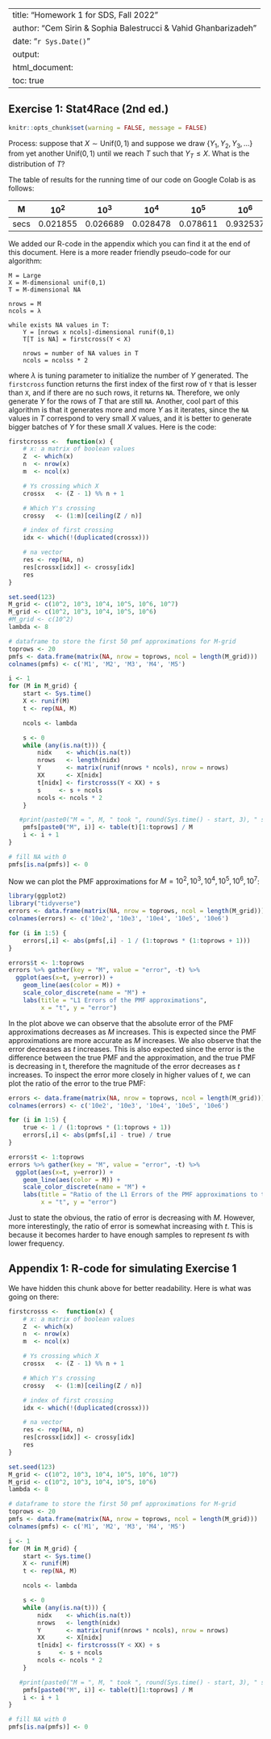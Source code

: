 
---
title: "Homework 1 for SDS, Fall 2022"
author: "Cem Sirin & Sophia Balestrucci & Vahid Ghanbarizadeh"
date: "`r Sys.Date()`"
output:
  html_document:
    toc: true
---

## Exercise 1: Stat4Race (2nd ed.)
```r
knitr::opts_chunk$set(warning = FALSE, message = FALSE) 
```

Process: suppose that $X \sim \text{Unif}(0,1)$ and suppose we draw $\{Y_1, Y_2, Y_3, \ldots\}$ from yet another $\text{Unif}(0,1)$ until we reach $T$ such that $Y_T \leq X$. What is the distribution of $T$?

The table of results for the running time of our code on Google Colab is as follows:

| M  | $10^2$ | $10^3$ | $10^4$ | $10^5$ | $10^6$ | $10^7$ |
|----|--------|--------|--------|--------|--------|--------|
|secs|0.021855|0.026689|0.028478|0.078611|0.932537|10.64803|


We added our R-code in the appendix which you can find it at the end of this document. Here is a more reader friendly pseudo-code for our algorithm:

    M = Large
    X = M-dimensional unif(0,1)
    T = M-dimensional NA

    nrows = M
    ncols = λ
    
    while exists NA values in T:
        Y = [nrows x ncols]-dimensional runif(0,1)
        T[T is NA] = firstcross(Y < X)

        nrows = number of NA values in T
        ncols = ncolss * 2

where $\lambda$ is tuning parameter to initialize the number of $Y$ generated. The `firstcross` function returns the first index of the first row of `Y` that is lesser than `X`, and if there are no such rows, it returns `NA`. Therefore, we only generate $Y$ for the rows of $T$ that are still `NA`. Another, cool part of this algorithm is that it generates more and more $Y$ as it iterates, since the `NA` values in $T$ correspond to very small $X$ values, and it is better to generate bigger batches of $Y$ for these small $X$ values. Here is the code:

```r
firstcrosss <-  function(x) {
    # x: a matrix of boolean values
    Z  <- which(x)
    n  <- nrow(x)
    m  <- ncol(x)

    # Ys crossing which X
    crossx   <- (Z - 1) %% n + 1

    # Which Y's crossing
    crossy   <- (1:m)[ceiling(Z / n)]

    # index of first crossing
    idx <- which(!(duplicated(crossx)))

    # na vector
    res <- rep(NA, n)
    res[crossx[idx]] <- crossy[idx]
    res
}

set.seed(123)
M_grid <- c(10^2, 10^3, 10^4, 10^5, 10^6, 10^7)
M_grid <- c(10^2, 10^3, 10^4, 10^5, 10^6)
#M_grid <- c(10^2)
lambda <- 8

# dataframe to store the first 50 pmf approximations for M-grid
toprows <- 20
pmfs <- data.frame(matrix(NA, nrow = toprows, ncol = length(M_grid)))
colnames(pmfs) <- c('M1', 'M2', 'M3', 'M4', 'M5')

i <- 1
for (M in M_grid) {
    start <- Sys.time()
    X <- runif(M)
    t <- rep(NA, M)

    ncols <- lambda

    s <- 0
    while (any(is.na(t))) {
        nidx    <- which(is.na(t))
        nrows   <- length(nidx)
        Y       <- matrix(runif(nrows * ncols), nrow = nrows)
        XX      <- X[nidx]
        t[nidx] <- firstcrosss(Y < XX) + s
        s     <- s + ncols
        ncols <- ncols * 2
    }

   #print(paste0("M = ", M, " took ", round(Sys.time() - start, 3), " seconds"))
    pmfs[paste0("M", i)] <- table(t)[1:toprows] / M
    i <- i + 1
}

# fill NA with 0
pmfs[is.na(pmfs)] <- 0
```

Now we can plot the PMF approximations for $M = 10^2, 10^3, 10^4, 10^5, 10^6, 10^7$:

```r
library(ggplot2)
library("tidyverse")
errors <- data.frame(matrix(NA, nrow = toprows, ncol = length(M_grid)))
colnames(errors) <- c('10e2', '10e3', '10e4', '10e5', '10e6')

for (i in 1:5) {
    errors[,i] <- abs(pmfs[,i] - 1 / (1:toprows * (1:toprows + 1)))
}

errors$t <- 1:toprows
errors %>% gather(key = "M", value = "error", -t) %>% 
  ggplot(aes(x=t, y=error)) + 
    geom_line(aes(color = M)) + 
    scale_color_discrete(name = "M") +
    labs(title = "L1 Errors of the PMF approximations",
         x = "t", y = "error")
```

In the plot above we can observe that the absolute error of the PMF approximations decreases as $M$ increases. This is expected since the PMF approximations are more accurate as $M$ increases. We also observe that the error decreases as $t$ increases. This is also expected since the error is the difference between the true PMF and the approximation, and the true PMF is decreasing in t, therefore the magnitude of the error decreases as $t$ increases. To inspect the error more closely in higher values of $t$, we can plot the ratio of the error to the true PMF:

```r
errors <- data.frame(matrix(NA, nrow = toprows, ncol = length(M_grid)))
colnames(errors) <- c('10e2', '10e3', '10e4', '10e5', '10e6')

for (i in 1:5) {
    true <- 1 / (1:toprows * (1:toprows + 1))
    errors[,i] <- abs(pmfs[,i] - true) / true
}

errors$t <- 1:toprows
errors %>% gather(key = "M", value = "error", -t) %>% 
  ggplot(aes(x=t, y=error)) + 
    geom_line(aes(color = M)) + 
    scale_color_discrete(name = "M") +
    labs(title = "Ratio of the L1 Errors of the PMF approximations to the True PMF",
         x = "t", y = "error")
```

Just to state the obvious, the ratio of error is decreasing with $M$. However, more interestingly, the ratio of error is somewhat increasing with $t$. This is because it becomes harder to have enough samples to represent $t$s with lower frequency. 

## Appendix 1: R-code for simulating Exercise 1

We have hidden this chunk above for better readability. Here is what was going on there:

```r
firstcrosss <-  function(x) {
    # x: a matrix of boolean values
    Z  <- which(x)
    n  <- nrow(x)
    m  <- ncol(x)

    # Ys crossing which X
    crossx   <- (Z - 1) %% n + 1

    # Which Y's crossing
    crossy   <- (1:m)[ceiling(Z / n)]

    # index of first crossing
    idx <- which(!(duplicated(crossx)))

    # na vector
    res <- rep(NA, n)
    res[crossx[idx]] <- crossy[idx]
    res
}

set.seed(123)
M_grid <- c(10^2, 10^3, 10^4, 10^5, 10^6, 10^7)
M_grid <- c(10^2, 10^3, 10^4, 10^5, 10^6)
lambda <- 8

# dataframe to store the first 50 pmf approximations for M-grid
toprows <- 20
pmfs <- data.frame(matrix(NA, nrow = toprows, ncol = length(M_grid)))
colnames(pmfs) <- c('M1', 'M2', 'M3', 'M4', 'M5')

i <- 1
for (M in M_grid) {
    start <- Sys.time()
    X <- runif(M)
    t <- rep(NA, M)

    ncols <- lambda

    s <- 0
    while (any(is.na(t))) {
        nidx    <- which(is.na(t))
        nrows   <- length(nidx)
        Y       <- matrix(runif(nrows * ncols), nrow = nrows)
        XX      <- X[nidx]
        t[nidx] <- firstcrosss(Y < XX) + s
        s     <- s + ncols
        ncols <- ncols * 2
    }

   #print(paste0("M = ", M, " took ", round(Sys.time() - start, 3), " seconds"))
    pmfs[paste0("M", i)] <- table(t)[1:toprows] / M
    i <- i + 1
}

# fill NA with 0
pmfs[is.na(pmfs)] <- 0
```
